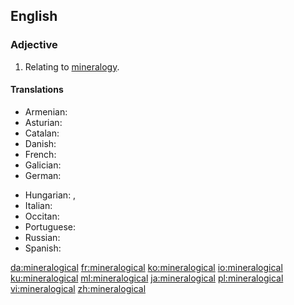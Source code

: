==English==

===Adjective===
{{en-adj|-}}

# Relating to [[mineralogy]].

====Translations====
{{trans-top|relating to mineralogy}}
* Armenian: {{t+|hy|հանքաբանական}}
* Asturian: {{t|ast|mineralóxicu}}
* Catalan: {{t|ca|mineralògic}}
* Danish: {{t|da|mineralogisk}}
* French: {{t+|fr|minéralogique}}
* Galician: {{t|gl|mineralóxico}}
* German: {{t|de|mineralogisch}}
{{trans-mid}}
* Hungarian: {{t|hu|mineralógiai}}, {{t|hu|ásványtani}}
* Italian: {{t|it|mineralogico}}
* Occitan: {{t|oc|mineralogic}}
* Portuguese: {{t|pt|mineralógico}}
* Russian: {{t+|ru|минералоги́ческий}}
* Spanish: {{t|es|mineralógico}}
{{trans-bottom}}

[[da:mineralogical]]
[[fr:mineralogical]]
[[ko:mineralogical]]
[[io:mineralogical]]
[[ku:mineralogical]]
[[ml:mineralogical]]
[[ja:mineralogical]]
[[pl:mineralogical]]
[[vi:mineralogical]]
[[zh:mineralogical]]